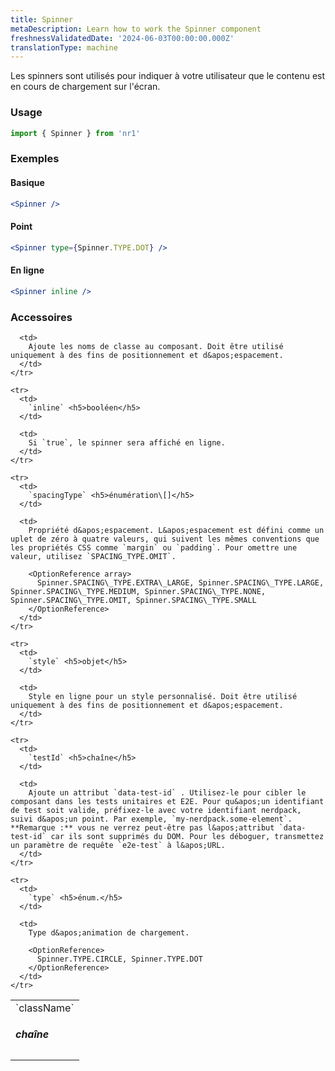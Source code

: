 ```yaml
---
title: Spinner
metaDescription: Learn how to work the Spinner component
freshnessValidatedDate: '2024-06-03T00:00:00.000Z'
translationType: machine
---
```


Les spinners sont utilisés pour indiquer à votre utilisateur que le contenu est en cours de chargement sur l&apos;écran.

### Usage

```jsx
import { Spinner } from 'nr1'
```

### Exemples

#### Basique

```jsx
<Spinner />
```

#### Point

```jsx
<Spinner type={Spinner.TYPE.DOT} />
```

#### En ligne

```jsx
<Spinner inline />
```

### Accessoires

<table>
  <tbody>
    <tr>
      <td>
        `className` <h5>chaîne</h5>
      </td>

      <td>
        Ajoute les noms de classe au composant. Doit être utilisé uniquement à des fins de positionnement et d&apos;espacement.
      </td>
    </tr>

    <tr>
      <td>
        `inline` <h5>booléen</h5>
      </td>

      <td>
        Si `true`, le spinner sera affiché en ligne.
      </td>
    </tr>

    <tr>
      <td>
        `spacingType` <h5>énumération\[]</h5>
      </td>

      <td>
        Propriété d&apos;espacement. L&apos;espacement est défini comme un uplet de zéro à quatre valeurs, qui suivent les mêmes conventions que les propriétés CSS comme `margin` ou `padding`. Pour omettre une valeur, utilisez `SPACING_TYPE.OMIT`.

        <OptionReference array>
          Spinner.SPACING\_TYPE.EXTRA\_LARGE, Spinner.SPACING\_TYPE.LARGE, Spinner.SPACING\_TYPE.MEDIUM, Spinner.SPACING\_TYPE.NONE, Spinner.SPACING\_TYPE.OMIT, Spinner.SPACING\_TYPE.SMALL
        </OptionReference>
      </td>
    </tr>

    <tr>
      <td>
        `style` <h5>objet</h5>
      </td>

      <td>
        Style en ligne pour un style personnalisé. Doit être utilisé uniquement à des fins de positionnement et d&apos;espacement.
      </td>
    </tr>

    <tr>
      <td>
        `testId` <h5>chaîne</h5>
      </td>

      <td>
        Ajoute un attribut `data-test-id` . Utilisez-le pour cibler le composant dans les tests unitaires et E2E. Pour qu&apos;un identifiant de test soit valide, préfixez-le avec votre identifiant nerdpack, suivi d&apos;un point. Par exemple, `my-nerdpack.some-element`. **Remarque :** vous ne verrez peut-être pas l&apos;attribut `data-test-id` car ils sont supprimés du DOM. Pour les déboguer, transmettez un paramètre de requête `e2e-test` à l&apos;URL.
      </td>
    </tr>

    <tr>
      <td>
        `type` <h5>énum.</h5>
      </td>

      <td>
        Type d&apos;animation de chargement.

        <OptionReference>
          Spinner.TYPE.CIRCLE, Spinner.TYPE.DOT
        </OptionReference>
      </td>
    </tr>
  </tbody>
</table>